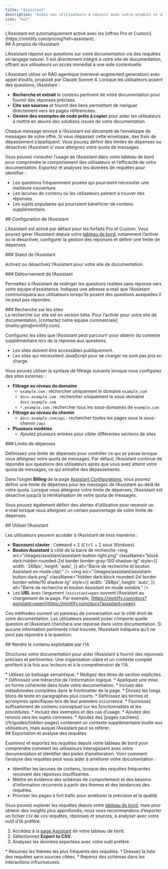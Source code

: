```yaml
---
title: "Assistant"
description: "Aidez vos utilisateurs à réussir avec votre produit et à trouver des réponses plus rapidement"
icon: "bot"
---
```


<Info>
  L’Assistant est automatiquement activé avec les [offres Pro et Custom](https://mintlify.com/pricing?ref=assistant).
</Info>

<div id="about-the-assistant">
  ## À propos de l’Assistant
</div>

L’Assistant répond aux questions sur votre documentation via des requêtes en langage naturel. Il est directement intégré à votre site de documentation, offrant aux utilisateurs un accès immédiat à une aide contextuelle.

L’Assistant utilise un RAG agentique (retrieval-augmented generation) avec appel d’outils, propulsé par Claude Sonnet 4. Lorsque les utilisateurs posent des questions, l’Assistant :

* **Recherche et extrait** le contenu pertinent de votre documentation pour fournir des réponses précises.
* **Cite ses sources** et fournit des liens permettant de naviguer directement vers les pages référencées.
* **Génère des exemples de code prêts à copier** pour aider les utilisateurs à mettre en œuvre des solutions issues de votre documentation.

Chaque message envoyé à l’Assistant est décompté de l’enveloppe de messages de votre offre. Si vous dépassez cette enveloppe, des frais de dépassement s’appliquent. Vous pouvez définir des limites de dépenses ou désactiver l’Assistant si vous atteignez votre quota de messages.

Vous pouvez consulter l’usage de l’Assistant dans votre tableau de bord pour comprendre le comportement des utilisateurs et l’efficacité de votre documentation. Exportez et analysez les données de requêtes pour identifier :

* Les questions fréquemment posées qui pourraient nécessiter une meilleure couverture.
* Les lacunes de contenu où les utilisateurs peinent à trouver des réponses.
* Les sujets populaires qui pourraient bénéficier de contenu supplémentaire.

<div id="configuring-the-assistant">
  ## Configuration de l’Assistant
</div>

L’Assistant est activé par défaut pour les forfaits Pro et Custom. Vous pouvez gérer l’Assistant depuis votre [tableau de bord](https://dashboard.mintlify.com/products/assistant/settings), notamment l’activer ou le désactiver, configurer la gestion des réponses et définir une limite de dépenses.

<div id="assistant-status">
  ### Statut de l’Assistant
</div>

Activez ou désactivez l’Assistant pour votre site de documentation.

<div id="assistant-deflection">
  ### Détournement de l’Assistant
</div>

Permettez à l’Assistant de rediriger les questions restées sans réponse vers votre équipe d’assistance. Indiquez une adresse e‑mail que l’Assistant communiquera aux utilisateurs lorsqu’ils posent des questions auxquelles il ne peut pas répondre.

<div id="search-sites">
  ### Recherche sur les sites
</div>

<Note>
  La recherche sur site est en version bêta. Pour l’activer pour votre site de documentation, [contactez notre équipe commerciale](mailto:gtm@mintlify.com).
</Note>

Configurez les sites que l’Assistant peut parcourir pour obtenir du contexte supplémentaire lors de la réponse aux questions.

* Les sites doivent être accessibles publiquement.
* Les sites qui nécessitent JavaScript pour se charger ne sont pas pris en charge.

Vous pouvez utiliser la syntaxe de filtrage suivante lorsque vous configurez des sites externes :

* **Filtrage au niveau du domaine**
  * `example.com` : rechercher uniquement le domaine `example.com`
  * `docs.example.com` : rechercher uniquement le sous-domaine `docs.example.com`
  * `*.example.com` : rechercher tous les sous-domaines de `example.com`
* **Filtrage au niveau du chemin**
  * `docs.example.com/api` : rechercher toutes les pages sous le sous-chemin `/api`
* **Plusieurs modèles**
  * Ajoutez plusieurs entrées pour cibler différentes sections de sites

<div id="spend-limit">
  ### Limite de dépenses
</div>

Définissez une limite de dépenses pour contrôler ce qui se passe lorsque vous atteignez votre quota de messages. Par défaut, l’Assistant continue de répondre aux questions des utilisateurs après que vous avez atteint votre quota de messages, ce qui entraîne des dépassements.

Dans l’onglet **Billing** de la page [Assistant Configurations](https://dashboard.mintlify.com/products/assistant/settings), vous pouvez définir une limite de dépenses pour les messages de l’Assistant au-delà de votre quota. Lorsque vous atteignez votre limite de dépenses, l’Assistant est désactivé jusqu’à la réinitialisation de votre quota de messages.

Vous pouvez également définir des alertes d’utilisation pour recevoir un e‑mail lorsque vous atteignez un certain pourcentage de votre limite de dépenses.

<div id="using-the-assistant">
  ## Utiliser l’Assistant
</div>

Les utilisateurs peuvent accéder à l’Assistant de trois manières :

* **Raccourci clavier** : <kbd>Command</kbd> + <kbd>I</kbd> (<kbd>Ctrl</kbd> + <kbd>I</kbd> sous Windows)
* **Bouton Assistant** à côté de la barre de recherche
  <img
    src="/images/assistant/assistant-button-light.png"
    className="block dark:hidden rounded-2xl border border-gray-100 shadow-lg"
    style={{
    width: '268px',
    height: 'auto',
  }}
    alt="Barre de recherche et bouton Assistant en mode clair."
  />
  <img
    src="/images/assistant/assistant-button-dark.png"
    className="hidden dark:block rounded-2xl border border-white/10 shadow-lg"
    style={{
    width: '268px',
    height: 'auto',
  }}
    alt="Barre de recherche et bouton Assistant en mode sombre."
  />
* Les **URL** avec l’argument `?assistant=open` ouvrent l’Assistant au chargement de la page. Par exemple, [https://mintlify.com/docs?assistant=open](https://mintlify.com/docs?assistant=open).

Ces méthodes ouvrent un panneau de conversation sur le côté droit de votre documentation. Les utilisateurs peuvent poser n’importe quelle question et l’Assistant cherchera une réponse dans votre documentation. Si aucune information pertinente n’est trouvée, l’Assistant indiquera qu’il ne peut pas répondre à la question.

<div id="making-content-ai-ingestible">
  ## Rendre le contenu exploitable par l’IA
</div>

Structurez votre documentation pour aider l’Assistant à fournir des réponses précises et pertinentes. Une organisation claire et un contexte complet profitent à la fois aux lecteurs et à la compréhension de l’IA.

<Card title="Structure et organisation">
  * Utilisez un balisage sémantique.
  * Rédigez des titres de section explicites.
  * Définissez une hiérarchie de l’information logique.
  * Appliquez une mise en forme cohérente dans toute votre documentation.
  * Incluez des métadonnées complètes dans le frontmatter de la page.
  * Divisez les longs blocs de texte en paragraphes plus courts.
</Card>

<Card title="Contexte">
  * Définissez les termes et acronymes spécifiques lors de leur première occurrence.
  * Fournissez suffisamment de contenu conceptuel sur les fonctionnalités et les procédures.
  * Incluez des exemples et des cas d’usage.
  * Ajoutez des renvois vers les sujets connexes.
  * Ajoutez des [pages cachées](/fr/guides/hidden-pages) contenant un contexte supplémentaire inutile aux utilisateurs, mais auquel l’Assistant peut se référer.
</Card>

<div id="exporting-and-analyzing-queries">
  ## Exportation et analyse des requêtes
</div>

Examinez et exportez les requêtes depuis votre tableau de bord pour comprendre comment les utilisateurs interagissent avec votre documentation et identifier des pistes d’amélioration. Voici comment l’analyse des requêtes peut vous aider à améliorer votre documentation :

* Identifier les lacunes de contenu, lorsque des requêtes fréquentes reçoivent des réponses insuffisantes.
* Mettre en évidence des schémas de comportement et des besoins d’information récurrents à partir des thèmes et des tendances des requêtes.
* Prioriser les pages à fort trafic pour améliorer la précision et la qualité.

Vous pouvez explorer les requêtes depuis votre [tableau de bord](https://dashboard.mintlify.com/products/assistant), mais pour obtenir des insights plus approfondis, nous vous recommandons d’exporter un fichier `CSV` de vos requêtes, réponses et sources, à analyser avec votre outil d’IA préféré.

1. Accédez à la [page Assistant](https://dashboard.mintlify.com/products/assistant) de votre tableau de bord.
2. Sélectionnez **Export to CSV**.
3. Analysez les données exportées avec votre outil préféré.

<Card title="Exemples d’invites d’analyse">
  * Résumez les thèmes les plus fréquents des requêtes.
  * Dressez la liste des requêtes sans sources citées.
  * Repérez des schémas dans les interactions infructueuses.
</Card>